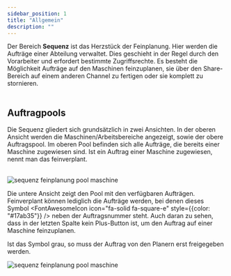 ```yaml
---
sidebar_position: 1
title: "Allgemein"
description: ""
---
```


<div className="background-container">
Der Bereich <b>Sequenz</b> ist das Herzstück der Feinplanung. Hier werden die Aufträge einer Abteilung verwaltet.
Dies geschieht in der Regel durch den Vorarbeiter und erfordert bestimmte Zugriffsrechte.
Es besteht die Möglichkeit Aufträge auf den Maschinen feinzuplanen, sie über den Share-Bereich auf einem anderen Channel zu fertigen oder sie komplett 
zu stornieren.
</div>
<br/>

## Auftragpools
<div className="background-container">
Die Sequenz gliedert sich grundsätzlich in zwei Ansichten. 
In der oberen Ansicht werden die Maschinen/Arbeitsbereiche angezeigt, sowie der obere Auftragspool.
Im oberen Pool befinden sich alle Aufträge, die bereits einer Maschine zugewiesen sind.
Ist ein Auftrag einer Maschine zugewiesen, nennt man das feinverplant.<br/><br/>

![sequenz feinplanung pool maschine](../../../static/img/feinplanung/sequenz/allgemein/3.png)

 
Die untere Ansicht zeigt den Pool mit den verfügbaren Aufträgen. 
Feinverplant können lediglich die Aufträge werden, bei denen dieses Symbol <FontAwesomeIcon icon="fa-solid fa-square-e" style={{color: "#17ab35"}} />
neben der Auftragsnummer steht.
Auch daran zu sehen, dass in der letzten Spalte kein Plus-Button ist, um den Auftrag auf einer Maschine feinzuplanen.

Ist das Symbol grau, so muss der Auftrag von den Planern erst freigegeben werden.

![sequenz feinplanung pool maschine](../../../static/img/feinplanung/sequenz/allgemein/4.png)

</div>

